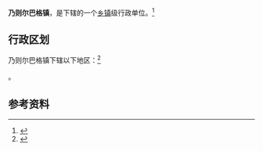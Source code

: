 {{中国乡级行政区|65/31/01/100/000}}

'''乃则尔巴格镇'''，是{{PRC admin/fullname|65/31/01/100/000|3}}下辖的一个[[乡镇|乡镇]]级行政单位。<ref>{{PRC admin/ref sgc|{{PRC admin/parent|65/31/01/100/000}}}}</ref>

== 行政区划 ==

乃则尔巴格镇下辖以下地区：<ref>{{PRC admin/ref sgc|65/31/01/100/000}}</ref>

{{PRC admin/children|65/31/01/100/000}}。

== 参考资料 ==

{{reflist}}

{{行政区划小作品}}
{{PRC admin/navcat|65/31/01/100/000}}